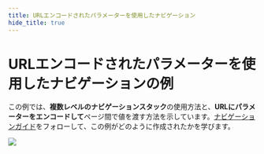 ```yaml
---
title: URLエンコードされたパラメーターを使用したナビゲーション
hide_title: true
---
```


# URLエンコードされたパラメーターを使用したナビゲーションの例

この例では、**複数レベルのナビゲーションスタック**の使用方法と、**URLにパラメーターをエンコードして**ページ間で値を渡す方法を示しています。[ナビゲーションガイド](/docs/guides/navigation/basic-navigation)をフォローして、この例がどのように作成されたかを学びます。

<div className="ndl-image-with-background m">

![](/library/examples/navigation-url-encoding/encoding-params-final.gif)

<ImportButton zip="/library/examples/navigation-url-encoding/param-encoding-url.zip" name="ナビゲーションの例" thumb="/library/examples/navigation-url-encoding/show-products-page-4.png"/>

</div>
